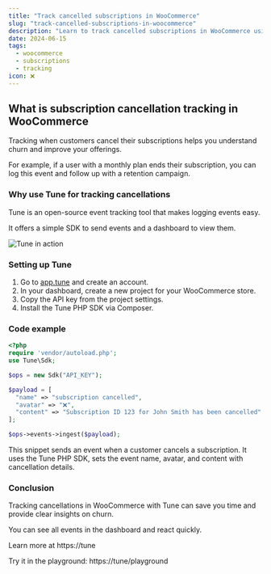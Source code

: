 ```yaml
---
title: "Track cancelled subscriptions in WooCommerce"
slug: "track-cancelled-subscriptions-in-woocommerce"
description: "Learn to track cancelled subscriptions in WooCommerce using Tune. Set up event ingestion, monitor cancellations, and gain customer insights easily."
date: 2024-06-15
tags:
  - woocommerce
  - subscriptions
  - tracking
icon: ❌
---
```


## What is subscription cancellation tracking in WooCommerce

Tracking when customers cancel their subscriptions helps you understand churn and improve your offerings.

For example, if a user with a monthly plan ends their subscription, you can log this event and follow up with a retention campaign.

### Why use Tune for tracking cancellations

Tune is an open-source event tracking tool that makes logging events easy.

It offers a simple SDK to send events and a dashboard to view them.

![Tune in action](https://tune/images/misc/ops-usage.jpg)

### Setting up Tune

1. Go to [app.tune](https://app.tune) and create an account.
2. In your dashboard, create a new project for your WooCommerce store.
3. Copy the API key from the project settings.
4. Install the Tune PHP SDK via Composer.

### Code example

```php
<?php
require 'vendor/autoload.php';
use Tune\Sdk;

$ops = new Sdk("API_KEY");

$payload = [
  "name" => "subscription cancelled",
  "avatar" => "❌",
  "content" => "Subscription ID 123 for John Smith has been cancelled"
];

$ops->events->ingest($payload);
```

This snippet sends an event when a customer cancels a subscription. It uses the Tune PHP SDK, sets the event name, avatar, and content with cancellation details.

### Conclusion

Tracking cancellations in WooCommerce with Tune can save you time and provide clear insights on churn.

You can see all events in the dashboard and react quickly.

Learn more at https://tune

Try it in the playground: https://tune/playground